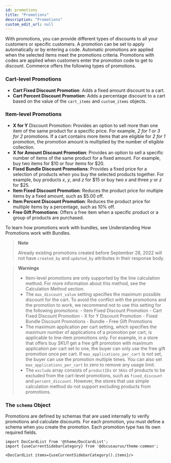 ```yaml
---
id: promotions
title: "Promotions"
description: "Promotions"
custom_edit_url: null
---
```




With promotions, you can provide different types of discounts to all your customers or specific customers. A promotion can be set to apply automatically or by entering a code. Automatic promotions are applied when the selected items meet the promotions criteria. Promotions with codes are applied when customers enter the promotion code to get to discount. Commerce offers the following types of promotions.

### Cart-level Promotions

- **Cart Fixed Discount Promotion**: Adds a fixed amount discount to a cart.
- **Cart Percent Discount Promotion**: Adds a percentage discount to a cart based on the value of the `cart_items` and `custom_items` objects.

### Item-level Promotions

- **X for Y** Discount Promotion: Provides an option to sell more than one item of the same product for a specific price. For example, *2 for 1* or *3 for 2* promotions. If a cart contains more items that are eligible for *2 for 1* promotion, the promotion amount is multiplied by the number of eligible collection.
- **X for Amount Discount Promotion**: Provides an option to sell a specific number of items of the same product for a fixed amount. For example, buy two items for $10 or four items for $20.
- **Fixed Bundle Discount Promotions**: Provides a fixed price for a selection of products when you buy the selected products together. For example, buy products *x*, *y*, and *z* for $15 or buy two *x* and three *y* or *z* for $25.
- **Item Fixed Discount Promotion**: Reduces the product price for multiple items by a fixed amount, such as $5.00 off.
- **Item Percent Discount Promotion**: Reduces the product price for multiple items by a percentage, such as 10% off.
- **Free Gift Promotions**: Offers a free item when a specific product or a group of products are purchased.

To learn how promotions work with bundles, see Understanding How Promotions work with Bundles.

>**Note**
>
>Already existing promotions created before September 28, 2022 will not have `created_by` and `updated_by` attributes in their response body.

>**Warnings**
>
>- Item-level promotions are only supported by the line calculation method. For more information about this method, see the Calculation Method section.
>- The `max_discount_value` setting specifies the maximum possible discount for the cart. To avoid the conflict with the promotions and the promotion to work, we recommend not to use this setting for the following promotions:
    - Item Fixed Discount Promotion
    - Cart Fixed Discount Promotion
    - X for Y Discount Promotion
    - Fixed Bundle Discount Promotions
    - Bundle
    - Free Gift Promotions
>- The maximum application per cart setting, which specifies the maximum number of applications of a promotion per cart, is applicable to line-item promotions only. For example, in a store that offers buy *SKU1* get a free gift promotion with maximum application per cart set to one, the buyer can only use the free gift promotion once per cart. If `max_applications_per_cart` is not set, the buyer can use the promotion multiple times. You can also set `max_applications_per_cart` to zero to remove any usage limit.
>- The `exclude` array consists of `productIDs` or `SKUs` of products to be excluded from the cart-level promotions, such as `fixed_discount` and `percent_discount`. However, the stores that use simple calculation method do not support excluding products from promotions.

### The `schema` Object

Promotions are defined by schemas that are used internally to verify promotions and calculate discounts. For each promotion, you must define a schema when you create the promotion. Each promotion type has its own required fields.




```mdx-code-block
import DocCardList from '@theme/DocCardList';
import {useCurrentSidebarCategory} from '@docusaurus/theme-common';

<DocCardList items={useCurrentSidebarCategory().items}/>
```
      